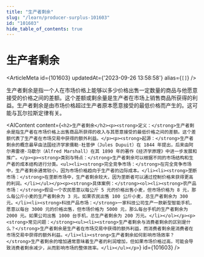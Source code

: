 ```yaml
---
title: "生产者剩余"
slug: "/learn/producer-surplus-101603"
id: "101603"
hide_table_of_contents: true
---
```



# 生产者剩余

<ArticleMeta id={101603} updatedAt={'2023-09-26 13:58:58'} alias={`[]`} />
<div className='border-solid border-b border-t-0 my-4 border-[var(--ifm-color-gray-300)]' />

生产者剩余是指一个人在市场价格上能够以多少价格出售一定数量的商品与他愿意接受的价格之间的差额。这个差额或剩余量是生产者在市场上销售商品所获得的利益。生产者剩余是由市场价格超过生产者原本愿意接受的最低价格而产生的。这可能与瓦尔拉斯定律有关。

<AIContent content={`<h2>生产者剩余</h2><p><strong>定义：</strong>生产者剩余是指生产者在市场价格上出售商品所获得的收入与其愿意接受的最低价格之间的差额。这个差额代表了生产者在市场交易中获得的额外利益。</p><p><strong>起源：</strong>生产者剩余的概念最早由法国经济学家儒勒·杜普伊（Jules Dupuit）在 1844 年提出，后来由阿尔弗雷德·马歇尔（Alfred Marshall）在其 1890 年的著作《经济学原理》中进一步发展和推广。</p><p><strong>类别与特点：</strong>生产者剩余可以根据不同的市场结构和生产者的成本结构进行分类。<ul><li><strong>完全竞争市场：</strong>在完全竞争市场中，生产者剩余通常较小，因为市场价格趋向于生产者的边际成本。</li><li><strong>垄断市场：</strong>在垄断市场中，生产者剩余较大，因为垄断者可以通过控制价格来获得更高的利润。</li></ul></p><p><strong>具体案例：</strong><ol><li><strong>农产品市场：</strong>假设一个农民愿意以每公斤 5 元的价格出售小麦，但市场价格为 8 元，那么每公斤小麦的生产者剩余为 3 元。如果农民出售 100 公斤小麦，总生产者剩余为 300 元。</li><li><strong>科技产品市场：</strong>一家科技公司生产一款新型智能手机，愿意以每台 3000 元的价格出售，但市场价格为 5000 元，那么每台手机的生产者剩余为 2000 元。如果公司出售 1000 台手机，总生产者剩余为 200 万元。</li></ol></p><p><strong>常见问题：</strong><ul><li><strong>生产者剩余与消费者剩余的区别是什么？</strong>生产者剩余是生产者在市场交易中获得的额外利益，而消费者剩余是消费者在市场交易中获得的额外利益。</li><li><strong>生产者剩余如何影响市场效率？</strong>生产者剩余的增加通常意味着生产者的利润增加，但如果市场价格过高，可能会导致消费者剩余减少，从而影响市场的整体效率。</li></ul></p>`} id={101603} />
